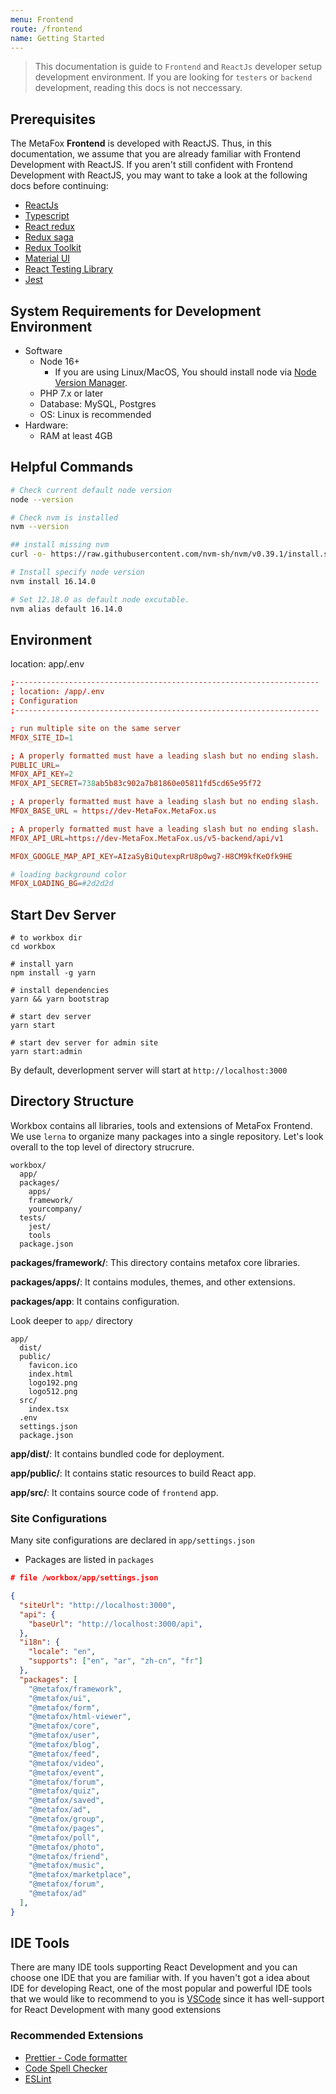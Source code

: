 ```yaml
---
menu: Frontend
route: /frontend
name: Getting Started
---
```


> This documentation is guide to `Frontend` and `ReactJs` developer setup development environment.
> If you are looking for `testers` or `backend` development, reading this docs is not neccessary.

## Prerequisites

The MetaFox **Frontend** is developed with ReactJS. Thus, in this documentation, we assume that you are already familiar with Frontend Development with ReactJS. If you aren't still confident with Frontend Development with ReactJS, you may want to take a look at the following docs before continuing:

- [ReactJs](https://reactjs.org/)
- [Typescript](https://www.typescriptlang.org/)
- [React redux](https://react-redux.js.org/)
- [Redux saga](https://redux-saga.js.org/)
- [Redux Toolkit](https://redux-toolkit.js.org/)
- [Material UI](https://mui.com)
- [React Testing Library](https://testing-library.com/docs/react-testing-library/intro/)
- [Jest](https://jestjs.io/docs/getting-started)

## System Requirements for Development Environment

- Software
  - Node 16+
    - If you are using Linux/MacOS, You should install node via [Node Version Manager](https://github.com/nvm-sh/nvm).
  - PHP 7.x or later
  - Database: MySQL, Postgres
  - OS: Linux is recommended
- Hardware: 
  - RAM at least 4GB


## Helpful Commands

```bash
# Check current default node version
node --version

# Check nvm is installed
nvm --version

## install missing nvm
curl -o- https://raw.githubusercontent.com/nvm-sh/nvm/v0.39.1/install.sh | bash

# Install specify node version
nvm install 16.14.0

# Set 12.18.0 as default node excutable.
nvm alias default 16.14.0
```

## Environment

location: app/.env

```conf
;--------------------------------------------------------------------
; location: /app/.env
; Configuration
;--------------------------------------------------------------------

; run multiple site on the same server
MFOX_SITE_ID=1

; A properly formatted must have a leading slash but no ending slash.
PUBLIC_URL=
MFOX_API_KEY=2
MFOX_API_SECRET=738ab5b83c902a7b81860e05811fd5cd65e95f72

; A properly formatted must have a leading slash but no ending slash.
MFOX_BASE_URL = https://dev-MetaFox.MetaFox.us

; A properly formatted must have a leading slash but no ending slash.
MFOX_API_URL=https://dev-MetaFox.MetaFox.us/v5-backend/api/v1

MFOX_GOOGLE_MAP_API_KEY=AIzaSyBiQutexpRrU8p0wg7-H8CM9kfKeOfk9HE

# loading background color
MFOX_LOADING_BG=#2d2d2d
```

## Start Dev Server

```shell
# to workbox dir
cd workbox

# install yarn
npm install -g yarn

# install dependencies
yarn && yarn bootstrap

# start dev server
yarn start

# start dev server for admin site
yarn start:admin
```

By default, deverlopment server will start at `http://localhost:3000`

## Directory Structure

Workbox contains all libraries, tools and extensions of MetaFox Frontend. We use `lerna` to organize many packages into a single repository. Let's look overall to the top level of directory strucrure.

```text
workbox/
  app/
  packages/
    apps/
    framework/
    yourcompany/
  tests/
    jest/
    tools
  package.json
```

**packages/framework/**: This directory contains metafox core libraries.

**packages/apps/**: It contains modules, themes, and other extensions.

**packages/app**: It contains configuration.

Look deeper to `app/` directory

```text
app/
  dist/
  public/
    favicon.ico
    index.html
    logo192.png
    logo512.png
  src/
    index.tsx
  .env
  settings.json
  package.json
```

**app/dist/**: It contains bundled code for deployment.

**app/public/**: It contains static resources to build React app.

**app/src/**: It contains source code of `frontend` app.

### Site Configurations

Many site configurations are declared in `app/settings.json`

- Packages are listed in `packages`

```json
# file /workbox/app/settings.json

{
  "siteUrl": "http://localhost:3000",
  "api": {
    "baseUrl": "http://localhost:3000/api",
  },
  "i18n": {
    "locale": "en",
    "supports": ["en", "ar", "zh-cn", "fr"]
  },
  "packages": [
    "@metafox/framework",
    "@metafox/ui",
    "@metafox/form",
    "@metafox/html-viewer",
    "@metafox/core",
    "@metafox/user",
    "@metafox/blog",
    "@metafox/feed",
    "@metafox/video",
    "@metafox/event",
    "@metafox/forum",
    "@metafox/quiz",
    "@metafox/saved",
    "@metafox/ad",
    "@metafox/group",
    "@metafox/pages",
    "@metafox/poll",
    "@metafox/photo",
    "@metafox/friend",
    "@metafox/music",
    "@metafox/marketplace",
    "@metafox/forum",
    "@metafox/ad"
  ],
}
```

## IDE Tools

There are many IDE tools supporting React Development and you can choose one IDE that you are familiar with. If you haven't got a idea about IDE for developing React, one of the most popular and powerful IDE tools that we would like to recommend to you is [VSCode](https://code.visualstudio.com/) since it has well-support for React Development with many good extensions

### Recommended Extensions

- [Prettier - Code formatter](https://marketplace.visualstudio.com/items?itemName=esbenp.prettier-vscode)
- [Code Spell Checker](https://marketplace.visualstudio.com/items?itemName=streetsidesoftware.code-spell-checker)
- [ESLint](https://marketplace.visualstudio.com/items?itemName=ms-vscode.vscode-typescript-tslint-plugin)
